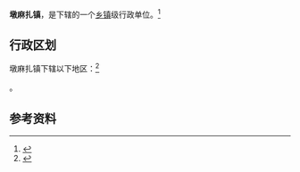 {{中国乡级行政区|65/40/21/101/000}}

'''墩麻扎镇'''，是{{PRC admin/fullname|65/40/21/101/000|3}}下辖的一个[[乡镇|乡镇]]级行政单位。<ref>{{PRC admin/ref sgc|{{PRC admin/parent|65/40/21/101/000}}}}</ref>

== 行政区划 ==

墩麻扎镇下辖以下地区：<ref>{{PRC admin/ref sgc|65/40/21/101/000}}</ref>

{{PRC admin/children|65/40/21/101/000}}。

== 参考资料 ==

{{reflist}}

{{行政区划小作品}}
{{PRC admin/navcat|65/40/21/101/000}}